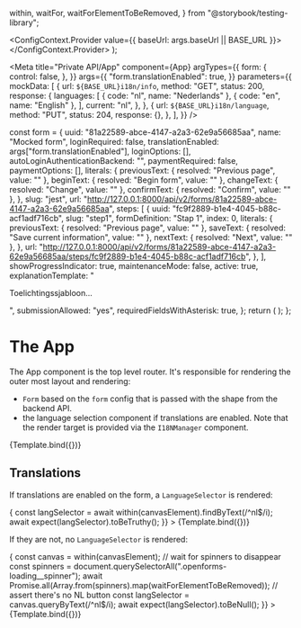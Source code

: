   within,
  waitFor,
  waitForElementToBeRemoved,
} from "@storybook/testing-library";



  <ConfigContext.Provider value={{ baseUrl: args.baseUrl || BASE_URL }}>
    <Story />
  </ConfigContext.Provider>
);

<Meta
  title="Private API/App"
  component={App}
  argTypes={{
    form: {
      control: false,
    },
  }}
  args={{
    "form.translationEnabled": true,
  }}
  parameters={{
    mockData: [
      {
        url: `${BASE_URL}i18n/info`,
        method: "GET",
        status: 200,
        response: {
          languages: [
            { code: "nl", name: "Nederlands" },
            { code: "en", name: "English" },
          ],
          current: "nl",
        },
      },
      {
        url: `${BASE_URL}i18n/language`,
        method: "PUT",
        status: 204,
        response: {},
      },
    ],
  }}
/>

  const form = {
    uuid: "81a22589-abce-4147-a2a3-62e9a56685aa",
    name: "Mocked form",
    loginRequired: false,
    translationEnabled: args["form.translationEnabled"],
    loginOptions: [],
    autoLoginAuthenticationBackend: "",
    paymentRequired: false,
    paymentOptions: [],
    literals: {
      previousText: { resolved: "Previous page", value: "" },
      beginText: { resolved: "Begin form", value: "" },
      changeText: { resolved: "Change", value: "" },
      confirmText: { resolved: "Confirm", value: "" },
    },
    slug: "jest",
    url: "http://127.0.0.1:8000/api/v2/forms/81a22589-abce-4147-a2a3-62e9a56685aa",
    steps: [
      {
        uuid: "fc9f2889-b1e4-4045-b88c-acf1adf716cb",
        slug: "step1",
        formDefinition: "Stap 1",
        index: 0,
        literals: {
          previousText: { resolved: "Previous page", value: "" },
          saveText: { resolved: "Save current information", value: "" },
          nextText: { resolved: "Next", value: "" },
        },
        url: "http://127.0.0.1:8000/api/v2/forms/81a22589-abce-4147-a2a3-62e9a56685aa/steps/fc9f2889-b1e4-4045-b88c-acf1adf716cb",
      },
    ],
    showProgressIndicator: true,
    maintenanceMode: false,
    active: true,
    explanationTemplate: "<p>Toelichtingssjabloon...</p>",
    submissionAllowed: "yes",
    requiredFieldsWithAsterisk: true,
  };
  return (
    <MemoryRouter>
      <App form={form} />
    </MemoryRouter>
  );
};

# The App

The App component is the top level router. It's responsible for rendering the
outer most layout and rendering:

- `Form` based on the `form` config that is passed with the shape from the
  backend API.
- the language selection component if translations are enabled. Note that the
  render target is provided via the `I18NManager` component.

<Canvas>
  <Story
    name="Default"
    decorators={[ConfigDecorator]}
    parameters={{
      docs: {
        source: {
          type: "dynamic",
          excludeDecorators: true,
        },
      },
    }}
    args={{
      baseUrl: process.env.REACT_APP_BASE_API_URL || BASE_URL,
    }}
  >
    {Template.bind({})}
  </Story>
</Canvas>

<ArgsTable of={App} />

## Translations

If translations are enabled on the form, a `LanguageSelector` is rendered:

<Canvas>
  <Story
    name="Translation Enabled"
    decorators={[ConfigDecorator]}
    parameters={{
      docs: {
        source: {
          type: "dynamic",
          excludeDecorators: true,
        },
      },
    }}
    args={{
      "form.translationEnabled": true,
      baseUrl: process.env.REACT_APP_BASE_API_URL || BASE_URL,
    }}
    play={async ({ args, canvasElement }) => {
      const langSelector = await within(canvasElement).findByText(/^nl$/i);
      await expect(langSelector).toBeTruthy();
    }}
  >
    {Template.bind({})}
  </Story>
</Canvas>

If they are not, no `LanguageSelector` is rendered:

<Canvas>
  <Story
    name="Translation Disabled"
    args={{
      "form.translationEnabled": false,
    }}
    play={async ({ args, canvasElement }) => {
      const canvas = within(canvasElement);
      // wait for spinners to disappear
      const spinners = document.querySelectorAll(".openforms-loading__spinner");
      await Promise.all(Array.from(spinners).map(waitForElementToBeRemoved));
      // assert there's no NL button
      const langSelector = canvas.queryByText(/^nl$/i);
      await expect(langSelector).toBeNull();
    }}
  >
    {Template.bind({})}
  </Story>
</Canvas>
